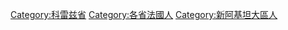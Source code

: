 [[Category:科雷兹省|Category:科雷兹省]]
[[Category:各省法國人|Category:各省法國人]]
[[Category:新阿基坦大區人|Category:新阿基坦大區人]]
